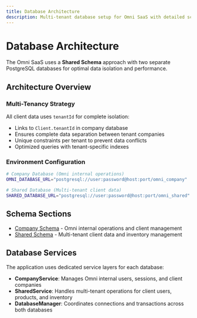 ```yaml
---
title: Database Architecture
description: Multi-tenant database setup for Omni SaaS with detailed schema information
---
```


# Database Architecture

The Omni SaaS uses a **Shared Schema** approach with two separate PostgreSQL databases for optimal data isolation and performance.

## Architecture Overview

### Multi-Tenancy Strategy

All client data uses `tenantId` for complete isolation:
- Links to `Client.tenantId` in company database
- Ensures complete data separation between tenant companies
- Unique constraints per tenant to prevent data conflicts
- Optimized queries with tenant-specific indexes

### Environment Configuration

```bash
# Company Database (Omni internal operations)
OMNI_DATABASE_URL="postgresql://user:password@host:port/omni_company"

# Shared Database (Multi-tenant client data)
SHARED_DATABASE_URL="postgresql://user:password@host:port/omni_shared"
```

## Schema Sections

- [Company Schema](/database/company-schema) - Omni internal operations and client management
- [Shared Schema](/database/shared-schema) - Multi-tenant client data and inventory management

## Database Services

The application uses dedicated service layers for each database:

- **CompanyService**: Manages Omni internal users, sessions, and client companies
- **SharedService**: Handles multi-tenant operations for client users, products, and inventory
- **DatabaseManager**: Coordinates connections and transactions across both databases